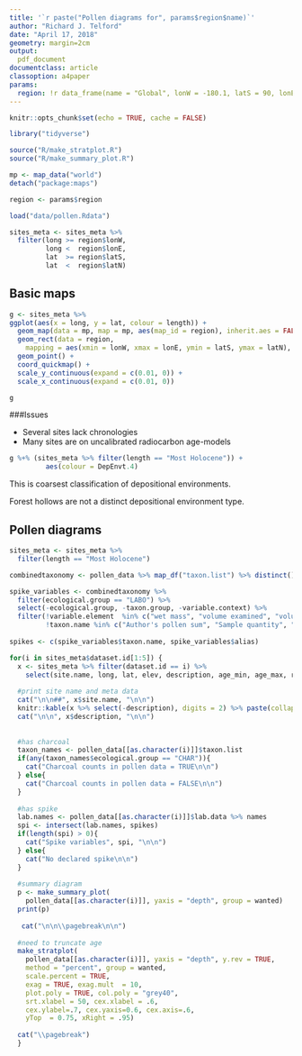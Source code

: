 ```yaml
---
title: '`r paste("Pollen diagrams for", params$region$name)`'
author: "Richard J. Telford"
date: "April 17, 2018"
geometry: margin=2cm
output: 
  pdf_document
documentclass: article
classoption: a4paper
params:
  region: !r data_frame(name = "Global", lonW = -180.1, latS = 90, lonE = 180.1, latN = 90)
---
```


```r
knitr::opts_chunk$set(echo = TRUE, cache = FALSE)
```


```r
library("tidyverse")

source("R/make_stratplot.R")
source("R/make_summary_plot.R")
```

```r
mp <- map_data("world")
detach("package:maps")

region <- params$region

load("data/pollen.Rdata") 

sites_meta <- sites_meta %>% 
  filter(long >= region$lonW,
         long <  region$lonE,
         lat  >= region$latS,
         lat  <  region$latN)
```

## Basic maps

```r
g <- sites_meta %>% 
ggplot(aes(x = long, y = lat, colour = length)) +
  geom_map(data = mp, map = mp, aes(map_id = region), inherit.aes = FALSE, fill = "grey80") +
  geom_rect(data = region, 
    mapping = aes(xmin = lonW, xmax = lonE, ymin = latS, ymax = latN), colour = "red", fill = NA, inherit.aes = FALSE) +
  geom_point() +
  coord_quickmap() +
  scale_y_continuous(expand = c(0.01, 0)) + 
  scale_x_continuous(expand = c(0.01, 0)) 

g
```

###Issues

- Several sites lack chronologies
- Many sites are on uncalibrated radiocarbon age-models 

```r
g %+% (sites_meta %>% filter(length == "Most Holocene")) +
         aes(colour = DepEnvt.4)
```
 
This is coarsest classification of depositional environments. 

Forest hollows are not a distinct depositional environment type.


## Pollen diagrams

```r
sites_meta <- sites_meta %>% 
  filter(length == "Most Holocene")
```

```r
combinedtaxonomy <- pollen_data %>% map_df("taxon.list") %>% distinct() %>% as_tibble()

spike_variables <- combinedtaxonomy %>% 
  filter(ecological.group == "LABO") %>% 
  select(-ecological.group, -taxon.group, -variable.context) %>% 
  filter(!variable.element  %in% c("wet mass", "volume examined", "volume", "total", "pollen/spore", "number", "mounted volume", "dry mass", "dry mass examined"), 
         !taxon.name %in% c("Author's pollen sum", "Sample quantity", "Number of lines", "Transects across slide", "Synthetic depth"))
    
spikes <- c(spike_variables$taxon.name, spike_variables$alias) 
```


```r
for(i in sites_meta$dataset.id[1:5]) {
  x <- sites_meta %>% filter(dataset.id == i) %>% 
    select(site.name, long, lat, elev, description, age_min, age_max, res, DepEnvt)
  
  #print site name and meta data
  cat("\n\n##", x$site.name, "\n\n")
  knitr::kable(x %>% select(-description), digits = 2) %>% paste(collapse = "\n") %>% cat()
  cat("\n\n", x$description, "\n\n")
  
  
  #has charcoal
  taxon_names <- pollen_data[[as.character(i)]]$taxon.list
  if(any(taxon_names$ecological.group == "CHAR")){
    cat("Charcoal counts in pollen data = TRUE\n\n")
  } else{
    cat("Charcoal counts in pollen data = FALSE\n\n")
  }
  
  #has spike
  lab.names <- pollen_data[[as.character(i)]]$lab.data %>% names
  spi <- intersect(lab.names, spikes)
  if(length(spi) > 0){ 
    cat("Spike variables", spi, "\n\n")
  } else{
    cat("No declared spike\n\n")
  }
  
  #summary diagram
  p <- make_summary_plot(
    pollen_data[[as.character(i)]], yaxis = "depth", group = wanted)
  print(p)
  
   cat("\n\n\\pagebreak\n\n")
  
  #need to truncate age
  make_stratplot(
    pollen_data[[as.character(i)]], yaxis = "depth", y.rev = TRUE, 
    method = "percent", group = wanted,
    scale.percent = TRUE,
    exag = TRUE, exag.mult  = 10, 
    plot.poly = TRUE, col.poly = "grey40", 
    srt.xlabel = 50, cex.xlabel = .6, 
    cex.ylabel=.7, cex.yaxis=0.6, cex.axis=.6, 
    yTop  = 0.75, xRight = .95)
  
  cat("\\pagebreak")
  }
```
